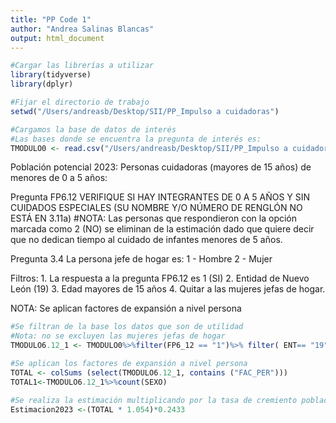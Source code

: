 ```yaml
---
title: "PP Code 1"
author: "Andrea Salinas Blancas"
output: html_document
---
```


```r
#Cargar las librerías a utilizar
library(tidyverse)
library(dplyr)
```

```r
#Fijar el directorio de trabajo
setwd("/Users/andreasb/Desktop/SII/PP_Impulso a cuidadoras")
```

```r
#Cargamos la base de datos de interés
#Las bases donde se encuentra la pregunta de interés es:
TMODULO0 <- read.csv("/Users/andreasb/Desktop/SII/PP_Impulso a cuidadoras/enut_2019_bd_csv/enut_2019/TMODULO.csv")
```

Población potencial 2023: Personas cuidadoras (mayores de 15 años) de menores de 0 a 5 años: 

Pregunta FP6.12  VERIFIQUE SI HAY INTEGRANTES DE 0 A 5 AÑOS Y SIN CUIDADOS ESPECIALES (SU NOMBRE Y/O NÚMERO DE RENGLÓN NO ESTÁ EN 3.11a)
#NOTA: Las personas que respondieron con  la opción marcada como 2 (NO) se eliminan de la estimación dado que quiere decir que no dedican tiempo al cuidado de infantes menores de 5 años.

Pregunta 3.4 La persona jefe de hogar es: 
1 - Hombre
2 - Mujer


Filtros: 
1. La respuesta a la pregunta FP6.12 es 1 (SI)
2. Entidad de Nuevo León (19)
3. Edad mayores de 15 años
4. Quitar a las mujeres jefas de hogar. 

NOTA: Se aplican factores de expansión a nivel persona

```r
#Se filtran de la base los datos que son de utilidad
#Nota: no se excluyen las mujeres jefas de hogar
TMODULO6.12_1 <- TMODULO0%>%filter(FP6_12 == "1")%>% filter( ENT== "19")%>%filter(EDAD_V > "15")
```

```r
#Se aplican los factores de expansión a nivel persona
TOTAL <- colSums (select(TMODULO6.12_1, contains ("FAC_PER")))
TOTAL1<-TMODULO6.12_1%>%count(SEXO)

#Se realiza la estimación multiplicando por la tasa de cremiento poblacional y por el Porcentaje de población en situación de pobreza multidimensional (CONEVAL 2020)
Estimacion2023 <-(TOTAL * 1.054)*0.2433
```

